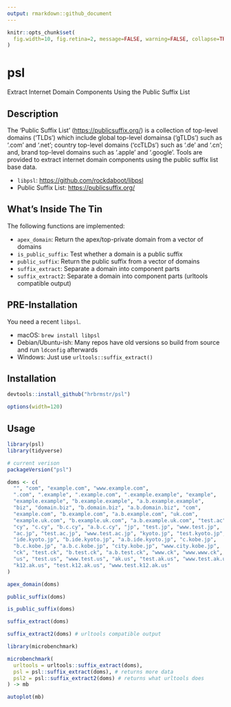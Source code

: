 ```yaml
---
output: rmarkdown::github_document
---
```


```r
knitr::opts_chunk$set(
  fig.width=10, fig.retina=2, message=FALSE, warning=FALSE, collapse=TRUE
)
```

# psl

Extract Internet Domain Components Using the Public Suffix List

## Description

The 'Public Suffix List' (<https://publicsuffix.org/>) is a collection of top-level domains ('TLDs') which include global top-level domainsa ('gTLDs') such as '.com' and '.net'; country top-level domains ('ccTLDs') such as '.de' and '.cn'; and, brand top-level domains such as '.apple' and '.google'. Tools are provided to extract internet domain components using the public suffix list base data.

- `libpsl`: <https://github.com/rockdaboot/libpsl>
- Public Suffix List: <https://publicsuffix.org/>
 
## What's Inside The Tin

The following functions are implemented:

- `apex_domain`:	Return the apex/top-private domain from a vector of domains
- `is_public_suffix`:	Test whether a domain is a public suffix
- `public_suffix`:	Return the public suffix from a vector of domains
- `suffix_extract`:	Separate a domain into component parts
- `suffix_extract2`:	Separate a domain into component parts (urltools compatible output)

## PRE-Installation

You need a recent `libpsl`. 

- macOS: `brew install libpsl`
- Debian/Ubuntu-ish: Many repos have old versions so build from source and run `ldconfig` afterwards
- Windows: Just use `urltools::suffix_extract()`

## Installation

```r
devtools::install_github("hrbrmstr/psl")
```

```r
options(width=120)
```

## Usage

```r
library(psl)
library(tidyverse)

# current verison
packageVersion("psl")

```

```r
doms <- c(
  "", "com", "example.com", "www.example.com",
  ".com", ".example", ".example.com", ".example.example", "example",
  "example.example", "b.example.example", "a.b.example.example",
  "biz", "domain.biz", "b.domain.biz", "a.b.domain.biz", "com",
  "example.com", "b.example.com", "a.b.example.com", "uk.com",
  "example.uk.com", "b.example.uk.com", "a.b.example.uk.com", "test.ac",
  "cy", "c.cy", "b.c.cy", "a.b.c.cy", "jp", "test.jp", "www.test.jp",
  "ac.jp", "test.ac.jp", "www.test.ac.jp", "kyoto.jp", "test.kyoto.jp",
  "ide.kyoto.jp", "b.ide.kyoto.jp", "a.b.ide.kyoto.jp", "c.kobe.jp",
  "b.c.kobe.jp", "a.b.c.kobe.jp", "city.kobe.jp", "www.city.kobe.jp",
  "ck", "test.ck", "b.test.ck", "a.b.test.ck", "www.ck", "www.www.ck",
  "us", "test.us", "www.test.us", "ak.us", "test.ak.us", "www.test.ak.us",
  "k12.ak.us", "test.k12.ak.us", "www.test.k12.ak.us"
)

apex_domain(doms)

public_suffix(doms)

is_public_suffix(doms)

suffix_extract(doms)

suffix_extract2(doms) # urltools compatible output
```

```r
library(microbenchmark)

microbenchmark(
  urltools = urltools::suffix_extract(doms),
  psl = psl::suffix_extract(doms), # returns more data
  psl2 = psl::suffix_extract2(doms) # returns what urltools does
) -> mb

autoplot(mb)
```